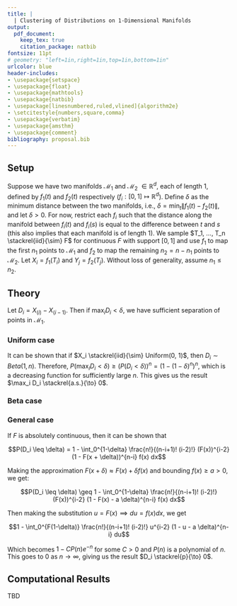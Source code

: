 ```yaml
---
title: |
  | Clustering of Distributions on 1-Dimensional Manifolds
output:
  pdf_document:
    keep_tex: true
    citation_package: natbib
fontsize: 11pt
# geometry: "left=1in,right=1in,top=1in,bottom=1in"
urlcolor: blue
header-includes:
- \usepackage{setspace}
- \usepackage{float}
- \usepackage{mathtools}
- \usepackage{natbib}
- \usepackage[linesnumbered,ruled,vlined]{algorithm2e} 
- \setcitestyle{numbers,square,comma}
- \usepackage{verbatim}
- \usepackage{amsthm}
- \usepackage{comment}
bibliography: proposal.bib
---
```


## Setup

Suppose we have two manifolds $\mathcal{M}_1$ and $\mathcal{M}_2$ $\in \mathbb{R}^d$, each of length 1, defined by $f_1(t)$ and $f_2(t)$ respectively ($f_i : [0, 1] \mapsto \mathbb{R}^d$). Define $\delta$ as the minimum distance between the two manifolds, i.e., $\delta = \min_t \|f_1(t) - f_2(t)\|$, and let $\delta > 0$. For now, restrict each $f_i$ such that the distance along the manifold between $f_i(t)$ and $f_i(s)$ is equal to the difference between $t$ and $s$ (this also implies that each manifold is of length 1). 
We sample $T_1, ..., T_n \stackrel{iid}{\sim} F$ for continuous $F$ with support $[0, 1]$ and use $f_1$ to map the first $n_1$ points to $\mathcal{M}_1$ and $f_2$ to map the remaining $n_2 = n - n_1$ points to $\mathcal{M}_2$. Let $X_i = f_1(T_i)$ and $Y_j = f_2(T_j)$.
Without loss of generality, assume $n_1 \leq n_2$.

## Theory

Let $D_i = X_{(i)} - X_{(i-1)}$. Then if $\max_i D_i < \delta$, we have sufficient separation of points in $\mathcal{M}_1$. 

### Uniform case

It can be shown that if $X_i \stackrel{iid}{\sim} Uniform(0, 1)$, then $D_i \sim Beta(1, n)$. Therefore, $P(\max_i D_i < \delta) \geq (P(D_i < \delta))^n = (1 - (1 - \delta)^n)^n$, which is a decreasing function for sufficiently large $n$. This gives us the result $\max_i D_i \stackrel{a.s.}{\to} 0$.

### Beta case

### General case

If $F$ is absolutely continuous, then it can be shown that 

$$P(D_i \leq \delta) = 1 - \int_0^{1-\delta} \frac{n!}{(n-i+1)! (i-2)!} (F(x))^{i-2} (1 - F(x + \delta))^{n-i} f(x) dx$$

Making the approximation $F(x+\delta) \approx F(x) + \delta f(x)$ 
and bounding $f(x) \geq a > 0$, we get:

$$P(D_i \leq \delta) \geq 1 - \int_0^{1-\delta} \frac{n!}{(n-i+1)! (i-2)!} (F(x))^{i-2} (1 - F(x) - a \delta)^{n-i} f(x) dx$$

Then making the substitution $u = F(x) \implies du = f(x) dx$, we get 

$$1 - \int_0^{F(1-\delta)} \frac{n!}{(n-i+1)! (i-2)!} u^{i-2} (1 - u - a \delta)^{n-i} du$$

Which becomes $1 - C P(n) e^{-n}$ for some $C > 0$ and $P(n)$ is a polynomial of $n$. This goes to 0 as $n \to \infty$, giving us the result $D_i \stackrel{p}{\to} 0$.

## Computational Results

TBD